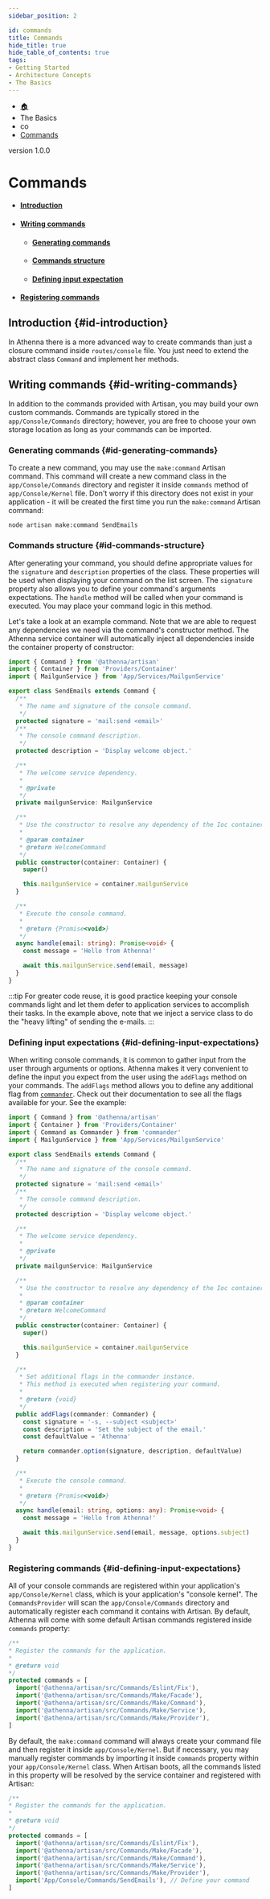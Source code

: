 ```yaml
---
sidebar_position: 2

id: commands
title: Commands
hide_title: true
hide_table_of_contents: true
tags:
- Getting Started
- Architecture Concepts
- The Basics
---
```


<nav aria-label="breadcrumbs">
    <ul class="breadcrumbs">
        <li class="breadcrumbs__item">
            <a class="breadcrumbs__link" href="/">🏠</a>
        </li>
        <li class="breadcrumbs__item">
            <a class="breadcrumbs__link">The Basics</a>
        </li>
        <li class="breadcrumbs__item">
            <a class="breadcrumbs__link">co</a>
        </li>
        <li class="breadcrumbs__item">
            <a class="breadcrumbs__link" href="/docs/the-basics/cli/commands">Commands</a>
        </li>
    </ul>
</nav>

<span class="badge badge--secondary margin-top-bot">version 1.0.0</span>

# Commands

- #### [Introduction](#id-introduction)
- #### [Writing commands](#id-writing-commands)
  - #### [Generating commands](#id-generating-commands)
  - #### [Commands structure](#id-commands-structure)
  - #### [Defining input expectation](#id-defining-input-expectations)
- #### [Registering commands](#id-registering-commands)

## Introduction {#id-introduction}

In Athenna there is a more advanced way to create commands than just a closure command inside `routes/console` file. You
just need to extend the abstract class `Command` and implement her methods.

## Writing commands {#id-writing-commands}

In addition to the commands provided with Artisan, you may build your own custom commands. Commands are typically stored
in the `app/Console/Commands` directory; however, you are free to choose your own storage location as long as your commands
can be imported.

### Generating commands {#id-generating-commands}

To create a new command, you may use the `make:command` Artisan command. This command will create a new command class in
the `app/Console/Commands` directory and register it inside `commands` method of `app/Console/Kernel` file. Don't worry
if this directory does not exist in your application - it will be created the first time you run the `make:command` Artisan command:

```shell
node artisan make:command SendEmails
```

### Commands structure {#id-commands-structure}

After generating your command, you should define appropriate values for the `signature` and `description` properties of the
class. These properties will be used when displaying your command on the list screen. The `signature` property also
allows you to define your command's arguments expectations. The `handle` method will be called when your command is executed.
You may place your command logic in this method.

Let's take a look at an example command. Note that we are able to request any dependencies we need via the command's constructor
method. The Athenna service container will automatically inject all dependencies inside the container property of constructor:

```typescript
import { Command } from '@athenna/artisan'
import { Container } from 'Providers/Container'
import { MailgunService } from 'App/Services/MailgunService'

export class SendEmails extends Command {
  /**
   * The name and signature of the console command.
   */
  protected signature = 'mail:send <email>'
  /**
   * The console command description.
   */
  protected description = 'Display welcome object.'

  /**
   * The welcome service dependency.
   *
   * @private
   */
  private mailgunService: MailgunService

  /**
   * Use the constructor to resolve any dependency of the Ioc container
   *
   * @param container
   * @return WelcomeCommand
   */
  public constructor(container: Container) {
    super()

    this.mailgunService = container.mailgunService
  }

  /**
   * Execute the console command.
   *
   * @return {Promise<void>}
   */
  async handle(email: string): Promise<void> {
    const message = 'Hello from Athenna!'

    await this.mailgunService.send(email, message)
  }
}
```

:::tip
For greater code reuse, it is good practice keeping your console commands light and let them defer to application services
to accomplish their tasks. In the example above, note that we inject a service class to do the "heavy lifting" of sending the e-mails.
:::

### Defining input expectations {#id-defining-input-expectations}

When writing console commands, it is common to gather input from the user through arguments or options. Athenna makes it
very convenient to define the input you expect from the user using the `addFlags` method on your commands. The `addFlags`
method allows you to define any additional flag from [`commander`](https://www.npmjs.com/package/commander). Check out their
documentation to see all the flags available for your. See the example:

```typescript
import { Command } from '@athenna/artisan'
import { Container } from 'Providers/Container'
import { Command as Commander } from 'commander'
import { MailgunService } from 'App/Services/MailgunService'

export class SendEmails extends Command {
  /**
   * The name and signature of the console command.
   */
  protected signature = 'mail:send <email>'
  /**
   * The console command description.
   */
  protected description = 'Display welcome object.'

  /**
   * The welcome service dependency.
   *
   * @private
   */
  private mailgunService: MailgunService

  /**
   * Use the constructor to resolve any dependency of the Ioc container
   *
   * @param container
   * @return WelcomeCommand
   */
  public constructor(container: Container) {
    super()

    this.mailgunService = container.mailgunService
  }

  /**
   * Set additional flags in the commander instance.
   * This method is executed when registering your command.
   *
   * @return {void}
   */
  public addFlags(commander: Commander) {
    const signature = '-s, --subject <subject>'
    const description = 'Set the subject of the email.'
    const defaultValue = 'Athenna'

    return commander.option(signature, description, defaultValue)
  }

  /**
   * Execute the console command.
   *
   * @return {Promise<void>}
   */
  async handle(email: string, options: any): Promise<void> {
    const message = 'Hello from Athenna!'

    await this.mailgunService.send(email, message, options.subject)
  }
}
```

### Registering commands {#id-defining-input-expectations}

All of your console commands are registered within your application's `app/Console/Kernel` class, which is your application's
"console kernel". The `CommandsProvider` will scan the `app/Console/Commands` directory and automatically register each
command it contains with Artisan. By default, Athenna will come with some default Artisan commands registered inside `commands` property:

```typescript
/**
* Register the commands for the application.
*
* @return void
*/
protected commands = [
  import('@athenna/artisan/src/Commands/Eslint/Fix'),
  import('@athenna/artisan/src/Commands/Make/Facade'),
  import('@athenna/artisan/src/Commands/Make/Command'),
  import('@athenna/artisan/src/Commands/Make/Service'),
  import('@athenna/artisan/src/Commands/Make/Provider'),
]
```

By default, the `make:command` command will always create your command file and then register it inside `app/Console/Kernel`.
But if necessary, you may manually register commands by importing it inside `commands` property within your `app/Console/Kernel`
class. When Artisan boots, all the commands listed in this property will be resolved by the service container and registered with Artisan:

```typescript
/**
* Register the commands for the application.
*
* @return void
*/
protected commands = [
  import('@athenna/artisan/src/Commands/Eslint/Fix'),
  import('@athenna/artisan/src/Commands/Make/Facade'),
  import('@athenna/artisan/src/Commands/Make/Command'),
  import('@athenna/artisan/src/Commands/Make/Service'),
  import('@athenna/artisan/src/Commands/Make/Provider'),
  import('App/Console/Commands/SendEmails'), // Define your command
]
```
